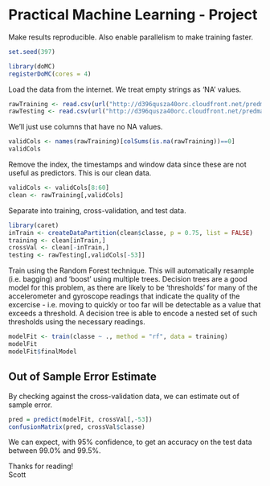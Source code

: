 Practical Machine Learning - Project
====================================

Make results reproducible. Also enable parallelism to make training faster.

```r
set.seed(397)

library(doMC)
registerDoMC(cores = 4)
```

Load the data from the internet. We treat empty strings as 'NA' values.

```r
rawTraining <- read.csv(url("http://d396qusza40orc.cloudfront.net/predmachlearn/pml-training.csv"), na.strings = c("","NA"))
rawTesting <- read.csv(url("http://d396qusza40orc.cloudfront.net/predmachlearn/pml-testing.csv"), na.strings = c("","NA"))
```

We'll just use columns that have no NA values.

```r
validCols <- names(rawTraining)[colSums(is.na(rawTraining))==0]
validCols
```

Remove the index, the timestamps and window data since these are not useful as predictors. This is our clean data.

```r
validCols <- validCols[8:60]
clean <- rawTraining[,validCols]
```

Separate into training, cross-validation, and test data.

```r
library(caret)
inTrain <- createDataPartition(clean$classe, p = 0.75, list = FALSE)
training <- clean[inTrain,]
crossVal <- clean[-inTrain,]
testing <- rawTesting[,validCols[-53]]
```

Train using the Random Forest technique. This will automatically resample (i.e. bagging) and 'boost' using multiple trees. Decision trees are a good model for this problem, as there are likely to be 'thresholds' for many of the accelerometer and gyroscope readings that indicate the quality of the excercise - i.e. moving to quickly or too far will be detectable as a value that exceeds a threshold. A decision tree is able to encode a nested set of such thresholds using the necessary readings.

```r
modelFit <- train(classe ~ ., method = "rf", data = training)
modelFit
modelFit$finalModel
```

Out of Sample Error Estimate
----------------------------
By checking against the cross-validation data, we can estimate out of sample error.

```r
pred = predict(modelFit, crossVal[,-53])
confusionMatrix(pred, crossVal$classe)
```

We can expect, with 95% confidence, to get an accuracy on the test data between 99.0% and 99.5%.

Thanks for reading!  
Scott

